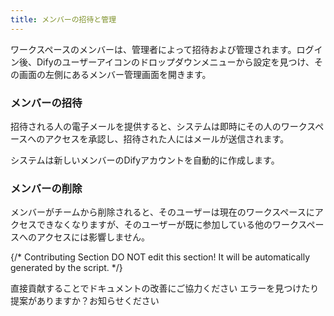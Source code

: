 ```yaml
---
title: メンバーの招待と管理
---
```


ワークスペースのメンバーは、管理者によって招待および管理されます。ログイン後、Difyのユーザーアイコンのドロップダウンメニューから設定を見つけ、その画面の左側にあるメンバー管理画面を開きます。

### メンバーの招待

招待される人の電子メールを提供すると、システムは即時にその人のワークスペースへのアクセスを承認し、招待された人にはメールが送信されます。

システムは新しいメンバーのDifyアカウントを自動的に作成します。

### メンバーの削除

メンバーがチームから削除されると、そのユーザーは現在のワークスペースにアクセスできなくなりますが、そのユーザーが既に参加している他のワークスペースへのアクセスには影響しません。

{/*
Contributing Section
DO NOT edit this section!
It will be automatically generated by the script.
*/}

<CardGroup cols="2">
    <Card
        title="このページを編集する"
        icon="pen-to-square"
        href="https://github.com/langgenius/dify-docs/edit/main/ja-jp/guides/workspace/invite-and-manage-members.mdx"
    >
        直接貢献することでドキュメントの改善にご協力ください
    </Card>
    <Card
        title="問題を報告する"
        icon="github"
        href="https://github.com/langgenius/dify-docs/issues/new?title=ドキュメントの問題%3A%20e-and-manage-memb&body=%23%23%20問題の説明%0A%3C%21--%20発見した問題について簡単に説明してください%20--%3E%0A%0A%23%23%20ページリンク%0Ahttps%3A%2F%2Fgithub.com%2Flanggenius%2Fdify-docs%2Fblob%2Fmain%2Fja-jp/guides/workspace%2Finvite-and-manage-members.mdx%0A%0A%23%23%20提案される変更%0A%3C%21--%20特定の変更案がある場合は、ここで説明してください%20--%3E%0A%0A%3C%21--%20ドキュメントの品質向上にご協力いただきありがとうございます！%20--%3E"
    >
        エラーを見つけたり提案がありますか？お知らせください
    </Card>
</CardGroup>
